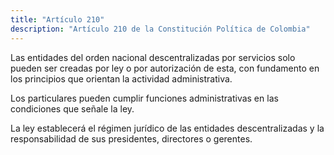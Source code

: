 ```yaml
---
title: "Artículo 210"
description: "Artículo 210 de la Constitución Política de Colombia"
---
```


Las entidades del orden nacional descentralizadas por servicios solo pueden ser creadas por ley o por autorización de esta, con fundamento en los principios que orientan la actividad administrativa.
 
Los particulares pueden cumplir funciones administrativas en las condiciones que señale la ley.

La ley establecerá el régimen jurídico de las entidades descentralizadas y la responsabilidad de sus presidentes, directores o gerentes.

